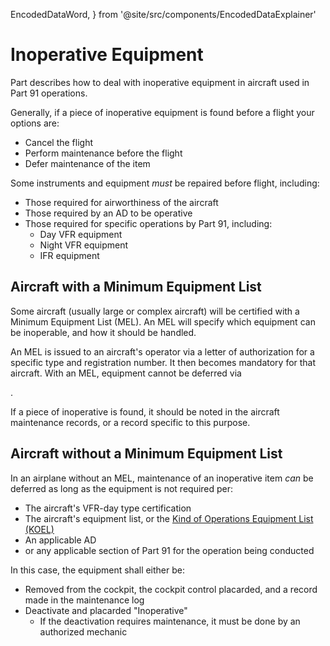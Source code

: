   EncodedDataWord,
} from '@site/src/components/EncodedDataExplainer'

# Inoperative Equipment

Part <Reg part="91.213" /> describes how to deal with inoperative equipment in
aircraft used in Part 91 operations.

Generally, if a piece of inoperative equipment is found before a flight your
options are:

- Cancel the flight
- Perform maintenance before the flight
- Defer maintenance of the item

Some instruments and equipment _must_ be repaired before flight, including:

- Those required for airworthiness of the aircraft
- Those required by an AD to be operative
- Those required for specific operations by Part 91, including:
  - Day VFR equipment <Reg part="91.205(b)" />
  - Night VFR equipment <Reg part="91.205(c)" />
  - IFR equipment <Reg part="91.205(d)" />

## Aircraft with a Minimum Equipment List

Some aircraft (usually large or complex aircraft) will be certified with a
Minimum Equipment List (MEL). An MEL will specify which equipment can be
inoperable, and how it should be handled.

An MEL is issued to an aircraft's operator via a letter of authorization for a
specific type and registration number. It then becomes mandatory for that
aircraft. With an MEL, equipment cannot be deferred via

<Reg part="91.213(d)" />.

If a piece of inoperative is found, it should be noted in the aircraft
maintenance records, or a record specific to this purpose.

<Reg part="91.213(a)" />

## Aircraft without a Minimum Equipment List

In an airplane without an MEL, maintenance of an inoperative item _can_ be
deferred as long as the equipment is not required per:

- The aircraft's VFR-day type certification
- The aircraft's equipment list, or the
  [Kind of Operations Equipment List (KOEL)](/docs/topics/regulations/airworthiness/koels)
- An applicable AD
- <Reg part="91.205" /> or any applicable section of Part 91 for the operation being
  conducted

In this case, the equipment shall either be:

- Removed from the cockpit, the cockpit control placarded, and a record made in
  the maintenance log
- Deactivate and placarded "Inoperative"
  - If the deactivation requires maintenance, it must be done by an authorized
    mechanic

<Reg part="91.213(d)" />
